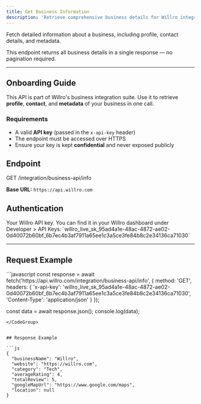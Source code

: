 ```yaml
---
title: Get Business Information
description: 'Retrieve comprehensive business details for Willro integrations'
---
```


Fetch detailed information about a business, including profile, contact details, and metadata.

<Note>
  This endpoint returns all business details in a single response — no
  pagination required.
</Note>

---

## Onboarding Guide

This API is part of Willro's business integration suite. Use it to retrieve **profile**, **contact**, and **metadata** of your business in one call.

### Requirements

- A valid **API key** (passed in the `x-api-key` header)
- The endpoint must be accessed over HTTPS
- Ensure your key is kept **confidential** and never exposed publicly

## Endpoint

GET /integration/business-api/info

**Base URL:** `https://api.willro.com`

## Authentication

<ParamField header="x-api-key" type="string" required>
  Your Willro API key. You can find it in your Willro dashboard under Developer
  > API Keys:
  `willro_live_sk_95ad4a1e-48ac-4872-ae02-0d40072b60bf_6b7ec4b3af7911a65ee1c3a5ce3fe84b8c2e34136ca71030`
</ParamField>

---

## Request Example

<CodeGroup>
```javascript
const response = await fetch('https://api.willro.com/integration/business-api/info', {
  method: 'GET',
  headers: {
    'x-api-key': 'willro_live_sk_95ad4a1e-48ac-4872-ae02-0d40072b60bf_6b7ec4b3af7911a65ee1c3a5ce3fe84b8c2e34136ca71030',
    'Content-Type': 'application/json'
  }
});

const data = await response.json();
console.log(data);

````
</CodeGroup>


## Response Example

```js
{
  "businessName": "Willro",
  "website": "https://willro.com",
  "category": "Tech",
  "averageRating": 4,
  "totalReview": 5,
  "googleMapUrl": "https://www.google.com/maps",
  "location": null
}

````
